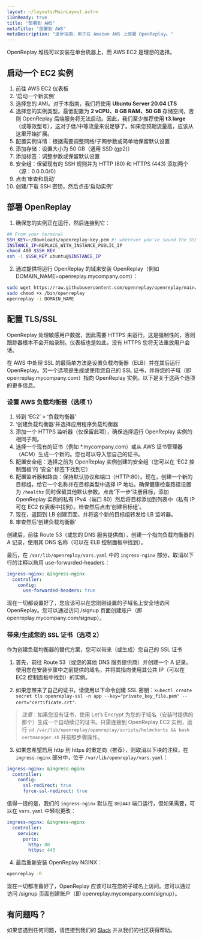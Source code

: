 ```yaml
---
layout: ~/layouts/MainLayout.astro
i18nReady: true
title: "部署到 AWS"
metaTitle: "部署到 AWS"
metaDescription: "逐步指南，用于在 Amazon AWS 上部署 OpenReplay。"
---
```


<YoutubeVideo title="观看如何在您的 AWS 基础设施中部署 OpenReplay (English)"
							description=" 如果您不喜欢阅读，您可以跟随这个视频教程，了解如何在 AWS 中部署 OpenReplay"
							videoURL="https://www.youtube.com/watch?v=0-02jJyL4_A"
/>

OpenReplay 堆栈可以安装在单台机器上，而 AWS EC2 是理想的选择。

## 启动一个 EC2 实例

1. 前往 AWS EC2 仪表板
2. ‘启动一个新实例’
3. 选择您的 AMI。对于本指南，我们将使用 **Ubuntu Server 20.04 LTS**
4. 选择您的实例类型。最低配置为 **2 vCPU、8 GB RAM、50 GB** 存储空间，否则 OpenReplay 后端服务将无法启动。因此，我们至少推荐使用 **t3.large**（或等效型号），这对于低/中等流量来说足够了。如果您预期流量高，应该从这里开始扩展。
5. 配置实例详情：根据需要调整网络/子网参数或简单地保留默认设置
6. 添加存储：设置大小为 50 GB（通用 SSD (gp2)）
7. 添加标签：调整参数或保留默认设置
8. 安全组：保留现有的 SSH 规则并为 HTTP (80) 和 HTTPS (443) 添加两个（源：0.0.0.0/0）
9. 点击‘审查和启动’
10. 创建/下载 SSH 密钥，然后点击‘启动实例’

## 部署 OpenReplay

1. 确保您的实例正在运行，然后连接到它：

```bash
## From your terminal
SSH_KEY=~/Downloads/openreplay-key.pem #! wherever you've saved the SSH key
INSTANCE_IP=REPLACE_WITH_INSTANCE_PUBLIC_IP
chmod 400 $SSH_KEY
ssh -i $SSH_KEY ubuntu@$INSTANCE_IP
```

2. 通过提供将运行 OpenReplay 的域来安装 OpenReplay（例如 DOMAIN_NAME=openreplay.mycompany.com）：

```bash
sudo wget https://raw.githubusercontent.com/openreplay/openreplay/main/scripts/helmcharts/openreplay-cli -O /bin/openreplay 
sudo chmod +x /bin/openreplay
openreplay -i DOMAIN_NAME
```

## 配置 TLS/SSL

OpenReplay 处理敏感用户数据，因此需要 HTTPS 来运行。这是强制性的，否则跟踪器根本不会开始录制。仪表板也是如此，没有 HTTPS 您将无法重放用户会话。

在 AWS 中处理 SSL 的最简单方法是设置负载均衡器（ELB）并在其后运行 OpenReplay。另一个选项是生成或使用您自己的 SSL 证书，并将您的子域（即 openreplay.mycompany.com）指向 OpenReplay 实例。以下是关于这两个选项的更多信息。

### 设置 AWS 负载均衡器（选项 1）

1. 转到 ‘EC2’ > ‘负载均衡器’
2. ‘创建负载均衡器’并选择应用程序负载均衡器
3. 添加一个 HTTPS 监听器（仅保留此项），确保选择运行 OpenReplay 实例的相同子网。
4. 选择一个现有的证书（例如 *.mycompany.com）或从 AWS 证书管理器（ACM）生成一个新的。您也可以导入您自己的证书。
5. 配置安全组：选择之前为 OpenReplay 实例创建的安全组（您可以在 ‘EC2 控制面板’的 ‘安全’ 标签下找到它）
6. 配置监听器和路由：保持默认协议和端口（HTTP:80）。现在，创建一个新的目标组。给它一个名称并在目标类型中选择 IP 地址。确保健康检查路径设置为 `/healthz` 同时保留其他默认参数。点击‘下一步’注册目标，添加 OpenReplay 实例的私有 IPv4（端口 80）然后将目标添加到列表中（私有 IP 可在 EC2 仪表板中找到）。检查然后点击‘创建目标组’。
7. 现在，返回到 LB 创建页面，并将这个新的目标组转发给 LB 监听器。
8. 审查然后‘创建负载均衡器’

创建后，前往 Route 53（或您的 DNS 服务提供商），创建一个指向负载均衡器的 A 记录，使用其 DNS 名称（可以在 ELB 控制面板中找到）。

最后，在 `/var/lib/openreplay/vars.yaml` 中的 `ingress-nginx` 部分，取消以下行的注释以启用 use-forwarded-headers：

```yaml
ingress-nginx: &ingress-nginx
  controller:
    config:
      use-forwarded-headers: true
```

现在一切都设置好了，您应该可以在您刚刚设置的子域名上安全地访问 OpenReplay。您可以通过访问 /signup 页面创建账户（即 openreplay.mycompany.com/signup）。

### 带来/生成您的 SSL 证书（选项 2）

作为创建负载均衡器的替代方案，您可以带来（或生成）您自己的 SSL 证书

1. 首先，前往 Route 53（或您的其他 DNS 服务提供商）并创建一个 A 记录。使用您在安装步骤中之前提供的域名，并将其指向使用其公共 IP（可以在 EC2 控制面板中找到）的实例。

2. 如果您带来了自己的证书，请使用以下命令创建 SSL 密钥：`kubectl create secret tls openreplay-ssl -n app --key="private_key_file.pem" --cert="certificate.crt"`.

> *注意*：如果您没有证书，使用 Let’s Encrypt 为您的子域名（安装时提供的那个）生成一个自动续订的证书。只需连接到 OpenReplay EC2 实例，运行 `cd /var/lib/openreplay/openreplay/scripts/helmcharts && bash certmanager.sh` 并按照步骤操作。

3. 如果您希望启用 http 到 https 的重定向（推荐），则取消以下块的注释，在 `ingress-nginx` 部分中，位于 `/var/lib/openreplay/vars.yaml`：

```yaml
ingress-nginx: &ingress-nginx
  controller:
    config:
      ssl-redirect: true
      force-ssl-redirect: true
```

值得一提的是，我们的 `ingress-nginx` 默认在 `80|443` 端口运行，但如果需要，可以在 `vars.yaml` 中轻松更改：

```yaml
ingress-nginx: &ingress-nginx
  controller:
    service:
      ports:
        http: 80
        https: 443
```

4. 最后重新安装 OpenReplay NGINX：

```bash
openreplay -R
```

现在一切都准备好了，OpenReplay 应该可以在您的子域名上访问。您可以通过访问 /signup 页面创建账户（即 openreplay.mycompany.com/signup）。

## 有问题吗？

如果您遇到任何问题，请连接到我们的 [Slack](https://slack.openreplay.com) 并从我们的社区获得帮助。
